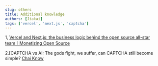 ```yaml
---
slug: others
title: Additional knowledge
authors: [Jiakai]
tags: ['vercel', 'next.js', 'captcha']
---
```


1, [Vercel and Next.js: the business logic behind the open source all-star team｜Monetizing Open Source](https://www.bilibili.com/video/BV1gR4y1u76v/)

2.[CAPTCHA vs AI: The gods fight, we suffer, can CAPTCHA still become simple? [Chai Know](https://www.bilibili.com/video/BV1HG4y1K7vy/)